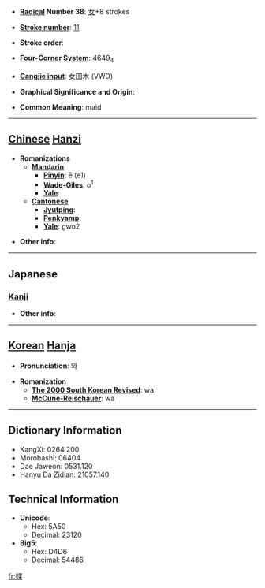 * '''[[Wiktionary:Chinese radical index| Radical]] Number 38''': [[Wiktionary:Chinese radical index 女|女]]+8 strokes

* '''[[Wiktionary:Chinese total strokes index|Stroke number]]''': [[Wiktionary:Chinese total strokes index 11|11]]

* '''Stroke order''': 

* '''[[Wiktionary:Chinese four corner index|Four-Corner System]]''': 4649<sub>4</sub>

* '''[[Wiktionary:Chinese Cangjie index|Cangjie input]]''': 女田木 (VWD)

* '''Graphical Significance and Origin''': 

* '''Common Meaning''': maid

----

== [[Chinese]] [[Hanzi]] ==

* '''Romanizations'''
** '''[[Mandarin]]'''
*** '''[[Pinyin]]''': ē (e1)
*** '''[[Wade-Giles]]''': o<sup>1</sup>
*** '''[[Yale]]''': 
** '''[[Cantonese]]'''
*** '''[[Jyutping]]''':
*** '''[[Penkyamp]]''': 
*** '''[[Yale]]''': gwo2

* '''Other info''': 

----

==Japanese==
===[[Kanji]]===
{{kanji|on readings=[[わ]] (wa), [[か]] (ka)|kun readings=[[たおやか]] (taoyaka), [[はべる]] (haberu)}}

* '''Other info''':  

----

== [[Korean]] [[Hanja]] ==

* '''Pronunciation''': 와

* '''Romanization'''
** '''[[The 2000 South Korean Revised Romanization|The 2000 South Korean Revised]]''': wa
** '''[[McCune-Reischauer]]''': wa

----

== Dictionary Information ==

* KangXi: 0264.200
* Morobashi: 06404
* Dae Jaweon: 0531.120
* Hanyu Da Zidian: 21057.140

== Technical Information ==

* '''Unicode''':
** Hex: 5A50
** Decimal: 23120
* '''Big5''':
** Hex: D4D6
** Decimal: 54486

[[fr:婐]]
